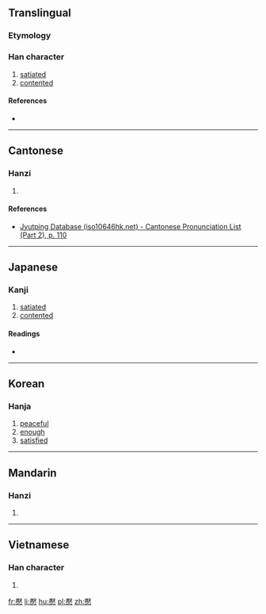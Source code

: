 ==Translingual==

===Etymology===
{{Han compound|厭|心|c1=p|c2=s|t2=heart|ls=psc}}

===Han character===
{{Han char|rn=61|rad=心|as=14|sn=18|four=|canj=一大心 (MKP), XX一大心 (XXMKP)|ids=⿸厭心}}

# [[satiated]]
# [[contented]]

====References====
* {{Han ref|kx=0406.180|dkj=11356|dj=0747.150|hdz=42363.070|uh=61D5|ud=25045}}

----

==Cantonese==

===Hanzi===
{{yue-hanzi|jyut=[[jim1]]|y=yim1}}

# {{defn|lang=yue|sort=心14}}

====References====
*[http://www.iso10646hk.net/jp/document/download.jsp Jyutping Database (iso10646hk.net) - Cantonese Pronunciation List (Part 2), p. 110]

----

==Japanese==

===Kanji===
{{ja-kanji|grade=|rs=心14}}

# [[satiated]]
# [[contented]]

====Readings====
* {{ja-readings|on=[[えん]] (en), [[よう]] (yō)|kun=[[やすらか]] (yasuraka), [[たりる]] (tariru), [[ゆるす]] (yurusu)}}

----

==Korean==

===Hanja===
{{ko-hanja|hangeul=염|eumhun=|rv=yeom|mr=yŏm|y=yem}}

# [[peaceful]]
# [[enough]]
# [[satisfied]]

----

==Mandarin==

===Hanzi===
{{cmn-hanzi|pin=[[yān]] ([[yan1]])|wg=yen<sup>1</sup>}}

# {{defn|lang=cmn|sort=心14}}

----

==Vietnamese==

===Han character===
{{vi-hantu|[[yêm]]|rs=心14}}

# {{defn|lang=vi|sort=心14}}

[[fr:懕]]
[[li:懕]]
[[hu:懕]]
[[pl:懕]]
[[zh:懕]]